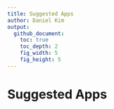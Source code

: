 ```yaml
---
title: Suggested Apps
author: Daniel Kim
output:
  github_document:
    toc: true
    toc_depth: 2
    fig_width: 5
    fig_height: 5
---
```


# Suggested Apps
